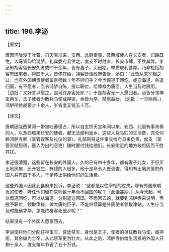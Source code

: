 ```yaml
---
---
---
```

title: 196.李泌
---



【原文】

唐因河陇没于吐蕃，自天宝以来，安西、北庭奏事，及西域使人在长安者，归路既绝，人马皆仰给鸿胪。礼宾委府县供之，度支不时付直，长安市肆，不胜其弊。李泌知胡客留长安久者或四十余年，皆有妻子，买田宅，举质取利甚厚。乃命检括胡客有田宅者，得四千人，皆停其给，胡客皆诣政府告诉，泌曰：“此皆从来宰相之过，岂有外国朝贡使者留京师数十年不听归乎？今当假道于回纥，或自海道，各遣归国，有不愿者，当令鸿胪自陈，授以职位，给俸禄为唐臣。人生当及时展用，［边批：又好言以慰之，岂可终身客死耶？］于是胡客无一人愿归者。泌皆分领神策两军，王子使者为散兵马使或押衙，余皆为卒，禁旅益壮，［边批：一举两得。］鸿胪所给胡客才十余人，岁省度支钱五十万。

【译文】

唐朝因陇西黄河一带被吐蕃侵占，所以自玄宗天宝年间以来，安西、北庭有事来奏的人，以及西域来长安的使者，都无法顺利返乡。这些人及马匹的生活费，完全仰赖鸿胪寺卿（掌管宾客及礼仪的事）。礼部则将这件事交给府县来负责，度支（掌管贡赋租税，量入为出的官吏）随时要付钱给他们，长安附近的地方政府因而不胜其扰。

李泌很清楚，这些留在长安的外国人，久的已有四十多年，都有妻子儿女，不但买土地房屋，还开钱庄，有钱的人很多。他于是命令人去调查，得知有土地房屋的外国人共有四千多人，于是停止供给他们的生活费。

这些外国人因此到县府来投诉，李泌说：“这都是以往宰相的过失，哪有外国来朝贡的使者，听任他们留在京师数十年而不回国的呢？［此话甚妙。］从今天起，可以借道回纥，可以从海道，分别遣送回国。不愿回去的，就要到鸿胪寺来说明，再授予职位，领取俸禄，做大唐的臣子，不能继续算是外国使者领取津贴。人生应当及时施展才华，怎能终身客死他乡呢？”

结果没有一个外国人愿意回去。

李泌便将他们分配在神策军、宫廷禁军，身份是王子、使者的担任散兵马使，或押衙，其余编为士卒，从此禁军更为壮大。从此之后，鸿胪寺供给生活费的外国人只剩十余人，度支每年节省了五十万钱。